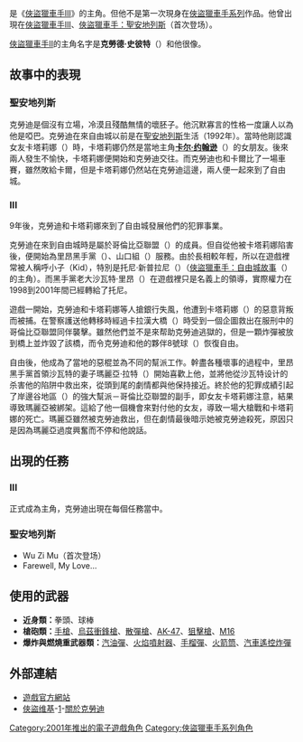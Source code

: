 {{primarysources|time=2013-12-03T14:15:55+00:00}}
{{Infobox character
| name = 克勞德
| image = File:Claude2.jpg
| caption = 俠盜獵車手3的人物頭像
| alias = Fido、Kid
| gender = 男
| age =
| height =
| race = [[白種人|白種人]]
| occupation = 惡棍
| weapon = 請參閱“使用的武器”項
| series =  [[俠盜獵車手系列|俠盜獵車手系列]]
| firstgame = 《[[俠盜獵車手III|俠盜獵車手III]]》（2001）
| creator = [[Rockstar_North|DMA Design]]
| artist =
| voice =
| motionactor =
| liveactor =
}}

{{vgname2|克勞德|en=Claude}}是《[[俠盜獵車手III|俠盜獵車手III]]》的主角。但他不是第一次現身在[[俠盜獵車手系列|俠盜獵車手系列]]作品。他曾出現在[[俠盜獵車手III|俠盜獵車手III]]、[[俠盜獵車手：聖安地列斯|俠盜獵車手：聖安地列斯]]（首次登场）。

[[俠盜獵車手II|俠盜獵車手II]]的主角名字是'''克勞德·史彼特'''（{{lang|en|Claude Speed}}）和他很像。

== 故事中的表現 ==

=== 聖安地列斯 ===

克勞迪是個沒有立場，冷漠且殘酷無情的壞胚子。他沉默寡言的性格一度讓人以為他是啞巴。克勞迪在來自由城以前是在[[聖安地列斯|聖安地列斯]]生活（1992年）。當時他剛認識女友卡塔莉娜（{{lang|en|Catalina}}）時，卡塔莉娜仍然是當地主角'''[[卡尔·约翰逊|卡尔·约翰逊]]'''（{{lang|en|'''Carl "CJ" Johnson'''}}）的女朋友。後來兩人發生不愉快，卡塔莉娜便開始和克勞迪交往。而克勞迪也和卡爾比了一場車賽，雖然敗給卡爾，但是卡塔莉娜仍然站在克勞迪這邊，兩人便一起來到了自由城。

=== III ===

9年後，克勞迪和卡塔莉娜來到了自由城發展他們的犯罪事業。

克勞迪在來到自由城時是屬於哥倫比亞聯盟（{{lang|en|Colombian Cartel}}）的成員。但自從他被卡塔莉娜陷害後，便開始為里昂黑手黨（{{lang|en|Leone Mafia}}）、山口組（{{lang|en|Yakuza}}）服務。由於長相較年輕，所以在遊戲裡常被人稱呼小子（Kid），特別是托尼·新普拉尼（{{lang|en|Toni Cipriani}}）（[[俠盜獵車手：自由城故事|俠盜獵車手：自由城故事]]（{{lang|en|Grand Theft Auto: Liberty City Stories}}）的主角）。而黑手黨老大沙瓦特·里昂（{{lang|en|Salvatore Leone}}）在遊戲裡只是名義上的領導，實際權力在1998到2001年間已經轉給了托尼。

遊戲一開始，克勞迪和卡塔莉娜等人搶銀行失風，他遭到卡塔莉娜（{{lang|en|Catalina}}）的惡意背叛而被捕。在警察護送他轉移時經過卡拉漢大橋（{{lang|en|Callahan Bridge}}）時受到一個企圖救出在服刑中的哥倫比亞聯盟同伴襲擊。雖然他們並不是來帮助克勞迪逃獄的，但是一顆炸彈被放到橋上並炸毀了該橋，而令克勞迪和他的夥伴8號球（{{lang|en|8-Ball}}）恢復自由。

自由後，他成為了當地的惡棍並為不同的幫派工作。幹盡各種壞事的過程中，里昂黑手黨首領沙瓦特的妻子瑪麗亞·拉特（{{lang|en|Maria Latore}}）開始喜歡上他，並將他從沙瓦特设计的杀害他的陷阱中救出來，從頭到尾的劇情都與他保持接近。終於他的犯罪成績引起了岸邊谷地區（{{lang|en|Shoreside Vale}}）的強大幫派－哥倫比亞聯盟的副手，即女友卡塔莉娜注意，結果導致瑪麗亞被綁架。這給了他一個機會來對付他的女友，導致一場大槍戰和卡塔莉娜的死亡。瑪麗亞雖然被克勞迪救出，但在劇情最後暗示她被克勞迪殺死，原因只是因為瑪麗亞過度興奮而不停和他說話。

== 出現的任務 ==

=== III ===

正式成為主角，克勞迪出現在每個任務當中。

=== 聖安地列斯 ===

* Wu Zi Mu（首次登场）
* Farewell, My Love…

== 使用的武器 ==

* '''近身類：'''拳頭、球棒
* '''槍砲類：'''[[手槍|手槍]]、[[烏茲衝鋒槍|烏茲衝鋒槍]]、[[散彈槍|散彈槍]]、[[AK-47|AK-47]]、[[狙擊槍|狙擊槍]]、[[M16突擊步槍|M16]]
* '''爆炸與燃燒重武器類：'''[[汽油彈|汽油彈]]、[[火焰噴射器|火焰噴射器]]、[[手榴彈|手榴彈]]、[[火箭推進榴彈|火箭筒]]、[[汽車炸彈|汽車遙控炸彈]]

== 外部連結 ==

* [http://www.rockstargames.com/vicecity/ 遊戲官方網站]{{Wayback|url=http://www.rockstargames.com/vicecity/ |date=20110927095327 }}{{en icon}}
* [http://gta.wikia.com/Main_Page 俠盜维基]{{Wayback|url=http://gta.wikia.com/Main_Page |date=20111002181706 }}-[http://gta.wikia.com/Grand_Theft_Auto_III]{{Wayback|url=http://gta.wikia.com/Grand_Theft_Auto_III |date=20110925054946 }}-[http://gta.wikia.com/Claude 關於克勞迪]{{WebCite|url=https://www.webcitation.org/668sxWcyr?url=http://gta.wikia.com/Claude |date=20120313214433 |dateformat=iso }}

{{俠盜獵車手}}
[[Category:2001年推出的電子遊戲角色|Category:2001年推出的電子遊戲角色]]
[[Category:俠盜獵車手系列角色|Category:俠盜獵車手系列角色]]